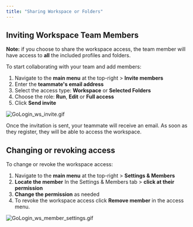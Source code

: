 ```yaml
---
title: "Sharing Workspace or Folders"
---
```


## Inviting Workspace Team Members

**Note:** if you choose to share the workspace access, the team member will have access to **all** the included profiles and folders.

To start collaborating with your team and add members:

1. Navigate to the **main menu** at the top-right \> **Invite members**
2. Enter the **teammate's email address**
3. Select the access type: **Workspace** or **Selected Folders**
4. Choose the role: **Run**, **Edit** or **Full access**
5. Click **Send invite**

![GoLogin_ws_invite.gif](/images/GoLogin_ws_invite.gif)

Once the invitation is sent, your teammate will receive an email. As soon as they register, they will be able to access the workspace.

## Changing or revoking access

To change or revoke the workspace access:

1. Navigate to the **main menu** at the top-right \> **Settings & Members**
2. **Locate the member** In the Settings & Members tab \> **click at their permission**
3. **Change the permission** as needed
4. To revoke the workspace access click **Remove member** in the access menu.

![GoLogin_ws_member_settings.gif](/images/GoLogin_ws_member_settings.gif)
